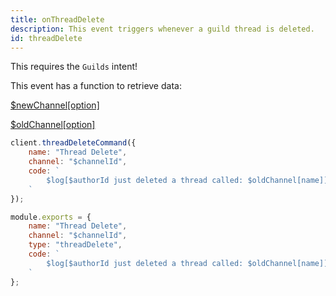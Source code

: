 ```yaml
---
title: onThreadDelete
description: This event triggers whenever a guild thread is deleted.
id: threadDelete
---
```



<Aside title="Intents">

This requires the `Guilds` intent!

</Aside>

<Aside title="Functions" type="tip">

This event has a function to retrieve data:

[$newChannel[option]](/functions/newchannel)

[$oldChannel[option]](/functions/oldchannel)

</Aside>

<Example>

<div slot="default">

```js
client.threadDeleteCommand({
    name: "Thread Delete",
    channel: "$channelId",
    code: `
        $log[$authorId just deleted a thread called: $oldChannel[name]]
    `
});
```

</div>
<div slot="handler">

```js
module.exports = {
    name: "Thread Delete",
    channel: "$channelId",
    type: "threadDelete",
    code: `
        $log[$authorId just deleted a thread called: $oldChannel[name]]
    `
};
```

</div>
</Example>